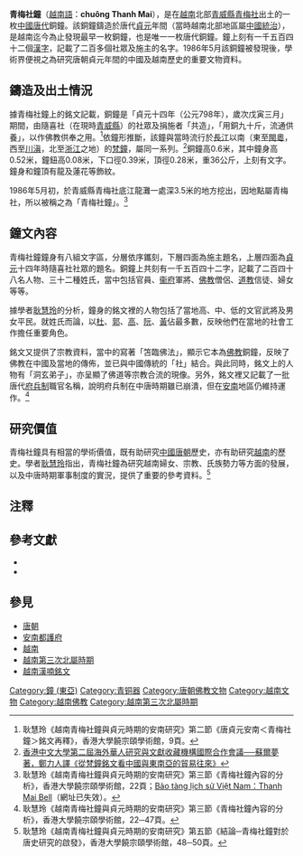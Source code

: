 '''青梅社鐘'''（[[越南語|越南語]]：'''chuông Thanh Mai'''），是在[[越南|越南]]北部[[青威縣|青威縣]][[青梅社|青梅社]]出土的一枚[[中國|中國]][[唐代|唐代]]銅鐘。該銅鐘鑄造於唐代[[貞元_(唐朝)|貞元]]年間（當時越南北部地區屬[[越南第三次北屬時期|中國統治]]），是越南迄今為止發現最早一枚銅鐘，也是唯一一枚唐代銅鐘。鐘上刻有一千五百四十二個[[漢字|漢字]]，記載了二百多個社眾及施主的名字。1986年5月該銅鐘被發現後，學術界便視之為研究唐朝貞元年間的中國及越南歷史的重要文物資料。

== 鑄造及出土情況 ==
據青梅社鐘上的銘文記載，銅鐘是「貞元十四年（公元798年），歲次戊寅三月」期間，由隨喜社（在現時[[青威縣|青威縣]]）的社眾及捐施者「共造」，「用銅九十斤，流通供養」，以作佛教供奉之用。<ref>耿慧玲《越南青梅社鐘與貞元時期的安南研究》第二節《唐貞元安南＜青梅社鐘＞銘文再釋》，香港大學饒宗頤學術館，9頁。</ref>依鐘形推斷，該鐘與當時流行於[[長江|長江]]以南（東至[[福建|閩]][[粵|粵]]，西至[[四川|川]][[滇|滇]]，北至[[浙江|浙江]]之地）的[[梵鐘|梵鐘]]，屬同一系列。<ref>[http://www.lib.cuhk.edu.hk/conference/occ/Salmon.pdf 香港中文大學第二屆海外華人研究與文獻收藏機構國際合作會議──蘇爾夢著，鄭力人譯《從梵鐘銘文看中國與東南亞的貿易往來》]{{dead link|date=十一月 2017 |bot=InternetArchiveBot }}</ref>銅鐘高0.6米，其中鐘身高0.52米，鐘鈕高0.08米，下口徑0.39米，頂徑0.28米，重36公斤，上刻有文字。鐘身和鐘頂有龍及蓮花等飾紋。

1986年5月初，於青威縣青梅社底江龍灘一處深3.5米的地方挖出，因地點屬青梅社，所以被稱之為「青梅社鐘」。<ref>耿慧玲《越南青梅社鐘與貞元時期的安南研究》第三節《青梅社鐘內容的分析》，香港大學饒宗頤學術館，22頁；[http://nmvnh.org.vn/detailNewsPrint.aspx?id=2470 Bảo tàng lịch sử Việt Nam：Thanh Mai Bell]{{dead link|date=2018年5月 |bot=InternetArchiveBot |fix-attempted=yes }}（網址已失效）。</ref>

== 鐘文內容 ==
青梅社鐘鐘身有八組文字區，分層依序鑴刻，下層四面為施主題名，上層四面為[[貞元_(唐朝)|貞元]]十四年時隨喜社社眾的題名。銅鐘上共刻有一千五百四十二字，記載了二百四十八名人物、三十二種姓氏，當中包括官員、[[府兵制|衞府]]軍將、[[佛教|佛教]]僧侶、[[道教|道教]]信徒、婦女等等。

據學者[[耿慧玲|耿慧玲]]的分析，鐘身的銘文裡的人物包括了當地高、中、低的文官武將及男女平民。就姓氏而論，以[[杜氏|杜]]、[[郭氏|郭]]、[[高氏|高]]、[[阮氏|阮]]、[[黃氏|黃]]佔最多數，反映他們在當地的社會工作擔任重要角色。

銘文又提供了宗教資料，當中的寫著「笘臨佛法」，顯示它本為[[佛教|佛教]]銅鐘，反映了佛教在中國及當地的傳佈，並已與中國傳統的「社」結合。與此同時，銘文上的人物有「洞玄弟子」，亦呈顯了佛道等宗教合流的現像。另外，銘文裡又記載了一批唐代[[府兵制|府兵制]]職官名稱，說明府兵制在中唐時期雖已崩潰，但在[[越南|安南]]地區仍維持運作。<ref>耿慧玲《越南青梅社鐘與貞元時期的安南研究》第三節《青梅社鐘內容的分析》，香港大學饒宗頤學術館，22─47頁。</ref>

== 研究價值 ==
青梅社鐘具有相當的學術價值，既有助研究[[中國|中國]][[唐朝|唐朝]]歷史，亦有助研究[[越南|越南]]的歷史。學者[[耿慧玲|耿慧玲]]指出，青梅社鐘為研究越南婦女、宗教、氏族勢力等方面的發展，以及中唐時期軍事制度的實況，提供了重要的參考資料。<ref>耿慧玲《越南青梅社鐘與貞元時期的安南研究》第五節《結論─青梅社鐘對於唐史研究的啟發》，香港大學饒宗頤學術館，48─50頁。</ref>

== 注釋 ==
<div class="references-small">
<references />   
</div> 

== 參考文獻 ==
<div class="references-small">
*{{cite book|title=《越南青梅社鐘與貞元時期的安南研究》|author=[[耿慧玲|耿慧玲]]|location=[[香港|香港]]|publisher=[[香港大學饒宗頤學術館|香港大學饒宗頤學術館]]（2010） ISBN 9789881913913|language=zh}}
*{{zh}}{{cite web|url=http://www.lib.cuhk.edu.hk/conference/occ/Salmon.pdf|title=香港中文大學第二屆海外華人研究與文獻收藏機構國際合作會議──蘇爾夢著，鄭力人譯《從梵鐘銘文看中國與東南亞的貿易往來》}}{{dead link|date=十一月 2017 |bot=InternetArchiveBot }}
</div>

== 參見 ==
*[[唐朝|唐朝]]
*[[安南都護府|安南都護府]]
*[[越南|越南]]
*[[越南第三次北屬時期|越南第三次北屬時期]]
*[[越南漢喃銘文|越南漢喃銘文]]

[[Category:鐘_(東亞)|Category:鐘 (東亞)]]
[[Category:青铜器|Category:青铜器]]
[[Category:唐朝佛教文物|Category:唐朝佛教文物]]
[[Category:越南文物|Category:越南文物]]
[[Category:越南佛教|Category:越南佛教]]
[[Category:越南第三次北屬時期|Category:越南第三次北屬時期]]